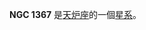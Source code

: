 {{NGCInfoBox|NGCID=NGC 1367|發現者=哦曼特·史東|發現日期=1886年-月-日|其他編號=NGC 1371,ESO 482-10,MCG -4-9-29|曆元=J2000.0|赤經=3時35分1.2秒
|赤緯=-24°56'0"|星座=天炉座|星體=星系|星等=10.7|表面亮度=13.9|藍等=11.6}}

'''NGC 1367''' 是[[天炉座|天炉座]]的一個[[星系|星系]]。

{{NGCReference|1367}}

{{Catalogs|NGC=1367}}